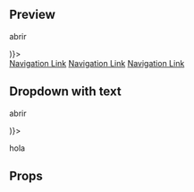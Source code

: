 
<Meta title="Molecules|Dropdown" component={Dropdown} />

## Preview

<Preview>
  <Story name="Dropdown">
    <Dropdown
    hasArrow={boolean('Has arrow', true)}
    hasSoftShadow={boolean('Has Soft Shadow', false)}
    expandedBorderRadius={boolean('Expanded Border Radius', false)}
    hasPadding={boolean('has Padding', false)}
    isFullWidth={boolean('Is Full Width', false)}
    trigger={(
       <p>abrir</p>
      )}>
      <div>
        <NavLink small>
          <a href="#">Navigation Link</a>
        </NavLink>
        <NavLink small>
          <a href="#">Navigation Link</a>
        </NavLink>
        <NavLink small>
          <a href="#">Navigation Link</a>
        </NavLink>
      </div>
    </Dropdown>
  </Story>
</Preview>

## Dropdown with text

<Preview>
  <Story name="Dropdown with text">
    <Dropdown
    hasArrow={boolean('Has arrow', true)}
    hasSoftShadow={boolean('Has Soft Shadow', false)}
    expandedBorderRadius={boolean('Expanded Border Radius', true)}
    hasPadding={boolean('has Padding', true)}
    isFullWidth={boolean('Is Full Width', false)}
    trigger={(
       <p>abrir</p>
      )}>
      <div>
       <p> hola </p>
      </div>
    </Dropdown>
  </Story>
</Preview>

## Props

<Props of={Dropdown} />